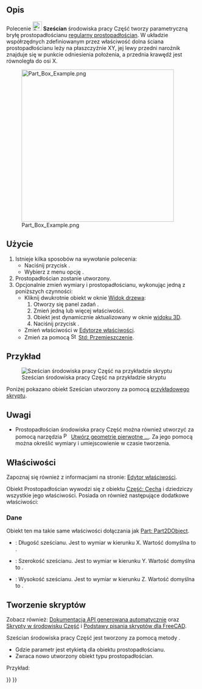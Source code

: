<languages/>

{{Docnav/pl
|
|[[Part_Cylinder/pl|Walec]]
|[[Part_Workbench/pl|środowisko pracy Część]]
|IconL=
|IconR=Part_Cylinder.svg
|IconC=Workbench_Part.svg
}}

{{GuiCommand/pl
|Name=Part Box
|Name/pl=Część: Sześcian
|MenuLocation=Część → Bryła pierwotna → Sześcian
|Workbenches=[[Part_Workbench/pl|Część]]
|SeeAlso=[[Part_Primitives/pl|Bryły pierwotne]]
}}

<span id="Description"></span>
==Opis==

Polecenie [[Image:Part_Box.svg|24px]] '''Sześcian''' środowiska pracy Część tworzy parametryczną bryłę prostopadłościanu [https://en.wikipedia.org/wiki/Cuboid#Rectangular_cuboid regularny prostopadłościan]. W układzie współrzędnych zdefiniowanym przez właściwość {{PropertyData|Umiejscowienie}} dolna ściana prostopadłościanu leży na płaszczyźnie XY, jej lewy przedni narożnik znajduje się w punkcie odniesienia położenia, a przednia krawędź jest równoległa do osi X.

[[Image:Part_Box_Example.png|400px]]

<span id="Usage"></span>
==Użycie==

# Istnieje kilka sposobów na wywołanie polecenia:
#* Naciśnij przycisk {{Button|[[Image:Part_Box.svg|16px]] '''Sześcian'''}}.
#* Wybierz z menu opcję {{MenuCommand|Część → Bryła pierwotna → [[Image:Part_Box.svg|16px]] Sześcian}}.
# Prostopadłościan zostanie utworzony.
# Opcjonalnie zmień wymiary i {{PropertyData|Umiejscowienie}} prostopadłościanu, wykonując jedną z poniższych czynności:
#* Kliknij dwukrotnie obiekt w oknie [[Tree_view/pl|Widok drzewa]]:
#*# Otworzy się panel zadań {{MenuCommand|Pierwotne bryły geometryczne}}.
#*# Zmień jedną lub więcej właściwości.
#*# Obiekt jest dynamicznie aktualizowany w oknie [[3D_view/pl|widoku 3D]].
#*# Naciśnij przycisk {{Button|OK}}.
#* Zmień właściwości w [[Property_editor/pl|Edytorze właściwości]].
#* Zmień {{PropertyData|Umiejscowienie}} za pomocą [[Image:Std_TransformManip.svg|16px]] [[Std_TransformManip/pl|Std: Przemieszczenie]].

<span id="Example"></span>
==Przykład==

[[Image:Part_Box_Scripting_Example.png|thumb|Sześcian środowiska pracy Część na przykładzie skryptu]]

Poniżej pokazano obiekt Sześcian utworzony za pomocą  [[#Tworzenie_skrypt.C3.B3w|przykładowego skryptu]].

<span id="Notes"></span>
==Uwagi==

* Prostopadłościan środowiska pracy Część można również utworzyć za pomocą narzędzia [[Image:Part_Primitives.svg|16px]] [[Part_Primitives/pl|Utwórz geometrie pierwotne ...]]. Za jego pomocą można określić wymiary i umiejscowienie w czasie tworzenia.

<span id="Properties"></span>
==Właściwości==

Zapoznaj się również z informacjami na stronie: [[Property_editor/pl|Edytor właściwości]].

Obiekt Prostopadłościan wywodzi się z obiektu [[Part_Feature/pl|Część: Cecha]] i dziedziczy wszystkie jego właściwości. Posiada on również następujące dodatkowe właściwości:

<span id="Data"></span>
===Dane===

{{TitleProperty|Dołączenie}}

Obiekt ten ma takie same właściwości dołączania jak [[Part_Part2DObject/pl#Dane|Part: Part2DObject]].

{{TitleProperty|Sześcian}}

* {{PropertyData|Długość|długość}}: Długość sześcianu. Jest to wymiar w kierunku X. Wartość domyślna to {{Value|10mm}}.
* {{PropertyData|Szerokość|długość}}: Szerokość sześcianu. Jest to wymiar w kierunku Y. Wartość domyślna to {{Value|10mm}}.
* {{PropertyData|Wysokość|długość}}: Wysokość sześcianu. Jest to wymiar w kierunku Z. Wartość domyślna to {{Value|10mm}}.

<span id="Scripting"></span>
==Tworzenie skryptów==

Zobacz również: [https://freecad.github.io/SourceDoc/ Dokumentacja API generowana automatycznie] oraz [[Part_scripting/pl|Skrypty w środowisku Część]] i [[FreeCAD_Scripting_Basics/pl|Podstawy pisania skryptów dla FreeCAD]].

Sześcian środowiska pracy Część jest tworzony za pomocą metody {{incode|addObject()}}.

{{Code|code=
box = FreeCAD.ActiveDocument.addObject("Part::Box", "myBox")
}}

* Gdzie parametr {{Incode|myBox}} jest etykietą dla obiektu prostopadłościanu.
* Zwraca nowo utworzony obiekt typu prostopadłościan.

Przykład:

{{Code|code=
import FreeCAD as App

doc = App.activeDocument()

box = doc.addObject("Part::Box", "myBox")
box.Length = 4
box.Width = 8
box.Height = 12
box.Placement = App.Placement(App.Vector(1, 2, 3), App.Rotation(75, 60, 30))

doc.recompute()
}}


{{Docnav/pl
|
|[[Part_Cylinder/pl|Walec]]
|[[Part_Workbench/pl|środowisko pracy Część]]
|IconL=
|IconR=Part_Cylinder.svg
|IconC=Workbench_Part.svg
}}

{{Part_Tools_navi{{#translation:}}}}
{{Userdocnavi{{#translation:}}}}